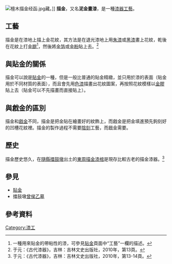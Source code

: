 {{refimprove|time=2015-07-26T12:21:48+00:00}}
[[File:檀木描金经函.jpg|thumb]]藏。]]
'''描金'''，又名'''泥金畫漆'''，是一種[[漆器工藝|漆器工藝]]。

==工藝==
描金是在漆地上描上金花紋，其方法是在退光漆地上用[[朱漆|朱漆]]或[[黑漆|黑漆]]畫上花紋，乾後在花紋上打[[金膠|金膠]]<ref>一種用來貼金的帶粘性的漆，可參見[[貼金|貼金]]頁面中“工藝”一欄的描述。</ref>，然後將[[金箔|金箔]]或[[金粉|金粉]]貼上去。<ref>于元：《古代漆器》，吉林：吉林文史出版社，2010年，第13頁。</ref>

==與貼金的關係==
描金可以說是[[貼金|貼金]]的一種，但是一般比普通的貼金精緻，並只用於漆的表面（貼金用於不同材質的表面），而且會先用[[色漆|色漆]]描畫出花紋圖案，再按照花紋模樣以[[金膠|金膠]]貼上去（貼金可以不先描畫而直接貼上）。

==與戧金的區別==
描金和[[戧金|戧金]]不同，描金是把金貼在繪畫好的紋飾上，而戧金是把金填進預先鉤刻好的凹槽花紋裡。描金的製作過程不需要[[陰刻|陰刻]]工藝，而戧金需要。

==歷史==
描金歷史悠久，在[[隨縣|隨縣]][[擂鼓墩|擂鼓墩]]出土的[[東周|東周]][[描金漆棺|描金漆棺]]是現存比較古老的描金漆器。<ref>于元：《古代漆器》，吉林：吉林文史出版社，2010年，第13-14頁。</ref>

==參見==
*[[貼金|貼金]]
*擂鼓墩[[曾侯乙墓|曾侯乙墓]]

==參考資料==
{{reflist}}

{{漆器工藝}}
{{金銀器工藝}}
[[Category:漆工|Category:漆工]]